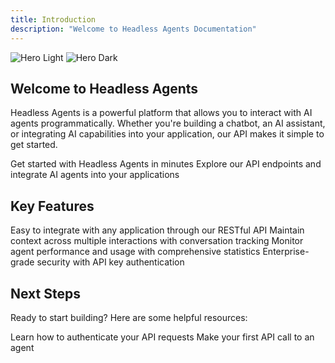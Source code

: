 ```yaml
---
title: Introduction
description: "Welcome to Headless Agents Documentation"
---
```


<img
  className="block dark:hidden"
  src="/images/hero-light.png"
  alt="Hero Light"
/>
<img
  className="hidden dark:block"
  src="/images/hero-dark.png"
  alt="Hero Dark"
/>

## Welcome to Headless Agents

Headless Agents is a powerful platform that allows you to interact with AI agents programmatically. Whether you're building a chatbot, an AI assistant, or integrating AI capabilities into your application, our API makes it simple to get started.

<CardGroup cols={2}>
  <Card
    title="Quick Start"
    icon="rocket"
    href="/quickstart"
  >
    Get started with Headless Agents in minutes
  </Card>
  <Card
    title="API Reference"
    icon="code"
    href="/api-reference/introduction"
  >
    Explore our API endpoints and integrate AI agents into your applications
  </Card>
</CardGroup>

## Key Features

<CardGroup cols={2}>
  <Card
    title="Flexible Integration"
    icon="puzzle-piece"
  >
    Easy to integrate with any application through our RESTful API
  </Card>
  <Card
    title="Stateful Conversations"
    icon="comments"
  >
    Maintain context across multiple interactions with conversation tracking
  </Card>
  <Card
    title="Detailed Analytics"
    icon="chart-line"
  >
    Monitor agent performance and usage with comprehensive statistics
  </Card>
  <Card
    title="Secure & Reliable"
    icon="shield-check"
  >
    Enterprise-grade security with API key authentication
  </Card>
</CardGroup>

## Next Steps

Ready to start building? Here are some helpful resources:

<CardGroup cols={2}>
  <Card
    title="Authentication"
    icon="key"
    href="/api-reference/introduction#authentication"
  >
    Learn how to authenticate your API requests
  </Card>
  <Card
    title="Call an Agent"
    icon="message-bot"
    href="/api-reference/endpoint/call"
  >
    Make your first API call to an agent
  </Card>
</CardGroup>
